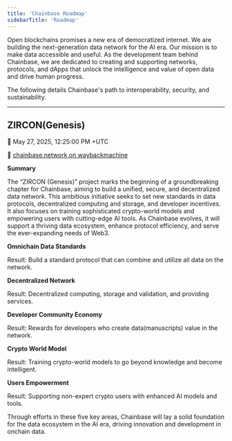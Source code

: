 ```yaml
---
title: 'Chainbase Roadmap'
sidebarTitle: 'Roadmap'
---
```


Open blockchains promises a new era of democratized internet. We are building the next-generation data network for the AI era. Our mission is to make data accessible and useful. As the development team behind Chainbase, we are dedicated to creating and supporting networks, protocols, and dApps that unlock the intelligence and value of open data and drive human progress.

The following details Chainbase's path to interoperability, security, and sustainability.

---

## ZIRCON(Genesis)

📅 May 27, 2025, 12:25:00 PM +UTC

🌄 [chainbase.network on waybackmachine](https://web.archive.org/)

**Summary**

The “ZIRCON (Genesis)” project marks the beginning of a groundbreaking chapter for Chainbase, aiming to build a unified, secure, and decentralized data network. This ambitious initiative seeks to set new standards in data protocols, decentralized computing and storage, and developer incentives. It also focuses on training sophisticated crypto-world models and empowering users with cutting-edge AI tools. As Chainbase evolves, it will support a thriving data ecosystem, enhance protocol efficiency, and serve the ever-expanding needs of Web3.

**Omnichain Data Standards**

Result: Build a standard protocol that can combine and utilize all data on the network.

**Decentralized Network**

Result: Decentralized computing, storage and validation, and providing services.

**Developer Community Economy**

Result: Rewards for developers who create data(manuscripts) value in the network.

**Crypto World Model**

Result: Training crypto-world models to go beyond knowledge and become intelligent.

**Users Empowerment**

Result: Supporting non-expert crypto users with enhanced AI models and tools.

Through efforts in these five key areas, Chainbase will lay a solid foundation for the data ecosystem in the AI era, driving innovation and development in onchain data.